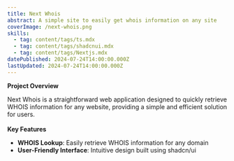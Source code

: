 ```yaml
---
title: Next Whois
abstract: A simple site to easily get whois information on any site
coverImage: /next-whois.png
skills:
  - tag: content/tags/ts.mdx
  - tag: content/tags/shadcnui.mdx
  - tag: content/tags/Nextjs.mdx
datePublished: 2024-07-24T14:00:00.000Z
lastUpdated: 2024-07-24T14:00:00.000Z
---
```


**Project Overview**

Next Whois is a straightforward web application designed to quickly retrieve WHOIS information for any website, providing a simple and efficient solution for users.\
\
**Key Features**

* **WHOIS Lookup**: Easily retrieve WHOIS information for any domain
* **User-Friendly Interface**: Intuitive design built using shadcn/ui
